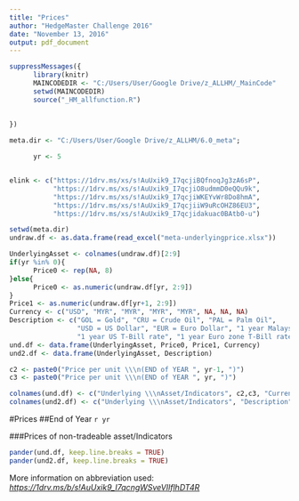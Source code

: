 ```yaml
---
title: "Prices"
author: "HedgeMaster Challenge 2016"
date: "November 13, 2016"
output: pdf_document
---
```


```r
suppressMessages({
      library(knitr)
      MAINCODEDIR <- "C:/Users/User/Google Drive/z_ALLHM/_MainCode"
      setwd(MAINCODEDIR)
      source("_HM_allfunction.R")
      
            
})

meta.dir <- "C:/Users/User/Google Drive/z_ALLHM/6.0_meta";

      yr <- 5


elink <- c("https://1drv.ms/xs/s!AuUxik9_I7qcjiBQfnoqJg3zA6sP",
           "https://1drv.ms/xs/s!AuUxik9_I7qcjiO8udmmD0eQQu9k",
           "https://1drv.ms/xs/s!AuUxik9_I7qcjiWKEYvWr8Do8hmA", 
           "https://1drv.ms/xs/s!AuUxik9_I7qcjiiW9uRcOHZ86EU3",
           "https://1drv.ms/xs/s!AuUxik9_I7qcjidakuac0BAtb0-u")

```

```r
setwd(meta.dir)
undraw.df <- as.data.frame(read_excel("meta-underlyingprice.xlsx"))

UnderlyingAsset <- colnames(undraw.df)[2:9]
if(yr %in% 0){
      Price0 <- rep(NA, 8)
}else{
      Price0 <- as.numeric(undraw.df[yr, 2:9])
}
Price1 <- as.numeric(undraw.df[yr+1, 2:9])
Currency <- c("USD", "MYR", "MYR", "MYR", "MYR", NA, NA, NA)
Description <- c("GOL = Gold", "CRU = Crude Oil", "PAL = Palm Oil",
                 "USD = US Dollar", "EUR = Euro Dollar", "1 year Malaysia T-Bill rate",
                 "1 year US T-Bill rate", "1 year Euro zone T-Bill rate")
und.df <- data.frame(UnderlyingAsset, Price0, Price1, Currency)
und2.df <- data.frame(UnderlyingAsset, Description)

c2 <- paste0("Price per unit \\\n(END of YEAR ", yr-1, ")")
c3 <- paste0("Price per unit \\\n(END of YEAR ", yr, ")")

colnames(und.df) <- c("Underlying \\\nAsset/Indicators", c2,c3, "Currency \\\nDenomination")
colnames(und2.df) <- c("Underlying \\\nAsset/Indicators", "Description")


```

#Prices
##End of Year `r yr` 

###Prices of non-tradeable asset/Indicators
```r
pander(und.df, keep.line.breaks = TRUE)
pander(und2.df, keep.line.breaks = TRUE)
```

More information on abbreviation used:  
*<https://1drv.ms/b/s!AuUxik9_I7qcngWSveVIlflhDT4R>*




